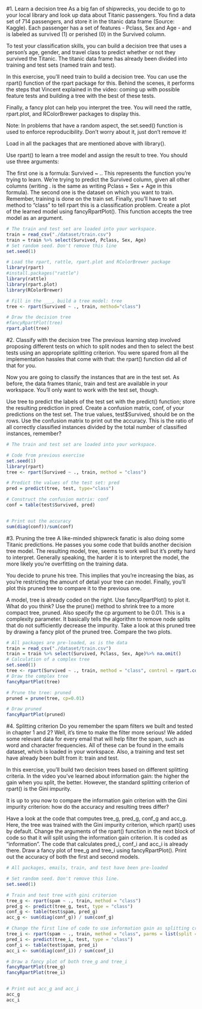 #1. Learn a decision tree
As a big fan of shipwrecks, you decide to go to your local library and look up data about Titanic passengers. You find a data set of 714 passengers, and store it in the titanic data frame (Source: Kaggle). Each passenger has a set of features - Pclass, Sex and Age - and is labeled as survived (1) or perished (0) in the Survived column.

To test your classification skills, you can build a decision tree that uses a person's age, gender, and travel class to predict whether or not they survived the Titanic. The titanic data frame has already been divided into training and test sets (named train and test).

In this exercise, you'll need train to build a decision tree. You can use the rpart() function of the rpart package for this. Behind the scenes, it performs the steps that Vincent explained in the video: coming up with possible feature tests and building a tree with the best of these tests.

Finally, a fancy plot can help you interpret the tree. You will need the rattle, rpart.plot, and RColorBrewer packages to display this.

Note: In problems that have a random aspect, the set.seed() function is used to enforce reproducibility. Don't worry about it, just don't remove it!



Load in all the packages that are mentioned above with library().

Use rpart() to learn a tree model and assign the result to tree. You should use three arguments:

The first one is a formula: Survived ~ .. This represents the function you're trying to learn. We're trying to predict the Survived column, given all other columns (writing . is the same as writing Pclass + Sex + Age in this formula).
The second one is the dataset on which you want to train. Remember, training is done on the train set.
Finally, you'll have to set method to "class" to tell rpart this is a classification problem.
Create a plot of the learned model using fancyRpartPlot(). This function accepts the tree model as an argument.



```r
# The train and test set are loaded into your workspace.
train = read_csv("./dataset/train.csv")
train = train %>% select(Survived, Pclass, Sex, Age)
# Set random seed. Don't remove this line
set.seed(1)

# Load the rpart, rattle, rpart.plot and RColorBrewer package
library(rpart)
#install.packages("rattle")
library(rattle)
library(rpart.plot)
library(RColorBrewer)

# Fill in the ___, build a tree model: tree
tree <- rpart(Survived ~ ., train, method="class")

# Draw the decision tree
#fancyRpartPlot(tree)
rpart.plot(tree)

```

#2. Classify with the decision tree
The previous learning step involved proposing different tests on which to split nodes and then to select the best tests using an appropriate splitting criterion. You were spared from all the implementation hassles that come with that: the rpart() function did all of that for you.

Now you are going to classify the instances that are in the test set. As before, the data frames titanic, train and test are available in your workspace. You'll only want to work with the test set, though.


Use tree to predict the labels of the test set with the predict() function; store the resulting prediction in pred.
Create a confusion matrix, conf, of your predictions on the test set. The true values, test$Survived, should be on the rows.
Use the confusion matrix to print out the accuracy. This is the ratio of all correctly classified instances divided by the total number of classified instances, remember?

```r
# The train and test set are loaded into your workspace.

# Code from previous exercise
set.seed(1)
library(rpart)
tree <- rpart(Survived ~ ., train, method = "class")

# Predict the values of the test set: pred
pred = predict(tree, test, type="class")

# Construct the confusion matrix: conf
conf = table(test$Survived, pred)


# Print out the accuracy
sum(diag(conf))/sum(conf)
```

#3. Pruning the tree
A like-minded shipwreck fanatic is also doing some Titanic predictions. He passes you some code that builds another decision tree model. The resulting model, tree, seems to work well but it's pretty hard to interpret. Generally speaking, the harder it is to interpret the model, the more likely you're overfitting on the training data.

You decide to prune his tree. This implies that you're increasing the bias, as you're restricting the amount of detail your tree can model. Finally, you'll plot this pruned tree to compare it to the previous one.


A model, tree is already coded on the right. Use fancyRpartPlot() to plot it. What do you think?
Use the prune() method to shrink tree to a more compact tree, pruned. Also specify the cp argument to be 0.01. This is a complexity parameter. It basically tells the algorithm to remove node splits that do not sufficiently decrease the impurity.
Take a look at this pruned tree by drawing a fancy plot of the pruned tree. Compare the two plots.

```r
# All packages are pre-loaded, as is the data
train = read_csv("./dataset/train.csv")
train = train %>% select(Survived, Pclass, Sex, Age)%>% na.omit()
# Calculation of a complex tree
set.seed(1)
tree <- rpart(Survived ~ ., train, method = "class", control = rpart.control(cp=0.00001))
# Draw the complex tree
fancyRpartPlot(tree)

# Prune the tree: pruned
pruned = prune(tree, cp=0.01)

# Draw pruned
fancyRpartPlot(pruned)
```

#4. Splitting criterion
Do you remember the spam filters we built and tested in chapter 1 and 2? Well, it's time to make the filter more serious! We added some relevant data for every email that will help filter the spam, such as word and character frequencies. All of these can be found in the emails dataset, which is loaded in your workspace. Also, a training and test set have already been built from it: train and test.

In this exercise, you'll build two decision trees based on different splitting criteria. In the video you've learned about information gain: the higher the gain when you split, the better. However, the standard splitting criterion of rpart() is the Gini impurity.

It is up to you now to compare the information gain criterion with the Gini impurity criterion: how do the accuracy and resulting trees differ?

Have a look at the code that computes tree_g, pred_g, conf_g and acc_g. Here, the tree was trained with the Gini impurity criterion, which rpart() uses by default.
Change the arguments of the rpart() function in the next block of code so that it will split using the information gain criterion. It is coded as "information". The code that calculates pred_i, conf_i and acc_i is already there.
Draw a fancy plot of tree_g and tree_i using fancyRpartPlot().
Print out the accuracy of both the first and second models.

```r
# All packages, emails, train, and test have been pre-loaded

# Set random seed. Don't remove this line.
set.seed(1)

# Train and test tree with gini criterion
tree_g <- rpart(spam ~ ., train, method = "class")
pred_g <- predict(tree_g, test, type = "class")
conf_g <- table(test$spam, pred_g)
acc_g <- sum(diag(conf_g)) / sum(conf_g)

# Change the first line of code to use information gain as splitting criterion
tree_i <- rpart(spam ~ ., train, method = "class", parms = list(split = "information"))
pred_i <- predict(tree_i, test, type = "class")
conf_i <- table(test$spam, pred_i)
acc_i <- sum(diag(conf_i)) / sum(conf_i)

# Draw a fancy plot of both tree_g and tree_i
fancyRpartPlot(tree_g)
fancyRpartPlot(tree_i)


# Print out acc_g and acc_i
acc_g
acc_i
```

